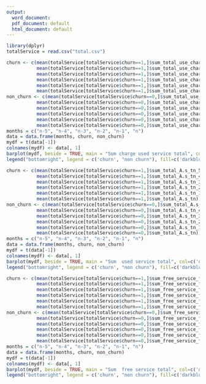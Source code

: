 ```yaml
---
output:
  word_document: 
  pdf_document: default
  html_document: default
---
```

```r
library(dplyr)
totalService = read.csv("total.csv")
```

```r
churn <- c(mean(totalService[totalService$churn==1,]$sum_total_use_charge_tn_5),
           mean(totalService[totalService$churn==1,]$sum_total_use_charge_tn_4),
           mean(totalService[totalService$churn==1,]$sum_total_use_charge_tn_3),
           mean(totalService[totalService$churn==1,]$sum_total_use_charge_tn_2),
           mean(totalService[totalService$churn==1,]$sum_total_use_charge_tn_1),
           mean(totalService[totalService$churn==1,]$sum_total_use_charge_tn))
non_churn <- c(mean(totalService[totalService$churn==0,]$sum_total_use_charge_tn_5),
           mean(totalService[totalService$churn==0,]$sum_total_use_charge_tn_4),
           mean(totalService[totalService$churn==0,]$sum_total_use_charge_tn_3),
           mean(totalService[totalService$churn==0,]$sum_total_use_charge_tn_2),
           mean(totalService[totalService$churn==0,]$sum_total_use_charge_tn_1),
           mean(totalService[totalService$churn==0,]$sum_total_use_charge_tn))
months = c("n-5", "n-4", "n-3", "n-2", "n-1", "n")
data = data.frame(months, churn, non_churn)
mydf = t(data[-1])
colnames(mydf) <- data[, 1]
barplot(mydf, beside = TRUE, main = "Sum charge used service total", col=c('darkblue', 'red'))
legend("bottomright", legend = c('churn', "non churn"), fill=c('darkblue', 'red'))
```
```r
churn <- c(mean(totalService[totalService$churn==1,]$sum_total_A.s_tn_5),
           mean(totalService[totalService$churn==1,]$sum_total_A.s_tn_4),
           mean(totalService[totalService$churn==1,]$sum_total_A.s_tn_3),
           mean(totalService[totalService$churn==1,]$sum_total_A.s_tn_2),
           mean(totalService[totalService$churn==1,]$sum_total_A.s_tn_1),
           mean(totalService[totalService$churn==1,]$sum_total_A.s_tn))
non_churn <- c(mean(totalService[totalService$churn==0,]$sum_total_A.s_tn_5),
           mean(totalService[totalService$churn==0,]$sum_total_A.s_tn_4),
           mean(totalService[totalService$churn==0,]$sum_total_A.s_tn_3),
           mean(totalService[totalService$churn==0,]$sum_total_A.s_tn_2),
           mean(totalService[totalService$churn==0,]$sum_total_A.s_tn_1),
           mean(totalService[totalService$churn==0,]$sum_total_A.s_tn))
months = c("n-5", "n-4", "n-3", "n-2", "n-1", "n")
data = data.frame(months, churn, non_churn)
mydf = t(data[-1])
colnames(mydf) <- data[, 1]
barplot(mydf, beside = TRUE, main = "Sum  used service total", col=c('darkblue', 'red'))
legend("bottomright", legend = c('churn', "non churn"), fill=c('darkblue', 'red'))
```

```r
churn <- c(mean(totalService[totalService$churn==1,]$sum_free_service_fee_tn_5),
           mean(totalService[totalService$churn==1,]$sum_free_service_fee_tn_4),
           mean(totalService[totalService$churn==1,]$sum_free_service_fee_tn_3),
           mean(totalService[totalService$churn==1,]$sum_free_service_fee_tn_2),
           mean(totalService[totalService$churn==1,]$sum_free_service_fee_tn_1),
           mean(totalService[totalService$churn==1,]$sum_free_service_fee_tn))
non_churn <- c(mean(totalService[totalService$churn==0,]$sum_free_service_fee_tn_5),
           mean(totalService[totalService$churn==0,]$sum_free_service_fee_tn_4),
           mean(totalService[totalService$churn==0,]$sum_free_service_fee_tn_3),
           mean(totalService[totalService$churn==0,]$sum_free_service_fee_tn_2),
           mean(totalService[totalService$churn==0,]$sum_free_service_fee_tn_1),
           mean(totalService[totalService$churn==0,]$sum_free_service_fee_tn))
months = c("n-5", "n-4", "n-3", "n-2", "n-1", "n")
data = data.frame(months, churn, non_churn)
mydf = t(data[-1])
colnames(mydf) <- data[, 1]
barplot(mydf, beside = TRUE, main = "Sum  free service total", col=c('darkblue', 'red'))
legend("bottomright", legend = c('churn', "non churn"), fill=c('darkblue', 'red'))
```


